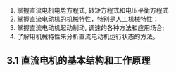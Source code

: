 
<WordCount>

1. 掌握直流电机电势方程式, 转矩方程式和电压平衡方程式
2. 掌握直流电动机的机械特性，特别是人工机械特性；
3. 掌握直流电动机起动制动, 调速的各种方法和应用场合; 
4. 了解用机械特性来分析直流电动机运行状态的方法。

## 3.1 直流电机的基本结构和工作原理




</WordCount>